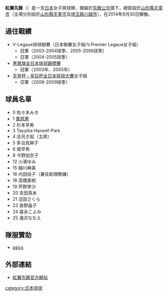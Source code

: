 '''紅翼先鋒'''（{{lang-ja|パイオニアレッドウィングス}}）是一支[[日本|日本]]女子排球隊，隸屬於[[先鋒公司|先鋒公司]]旗下，總部設於[[山形縣|山形縣]][[天童市|天童市]]（主場分別設於[[山形縣|山形縣]][[天童市|天童市]]及[[埼玉縣|埼玉縣]][[川越市|川越市]]），在2014年9月30日解散。

== 過往戰績 ==
*V-Legaue排球聯賽（日本聯賽女子組/V.Premier Legaue女子組）
**冠軍（2003-2004球季、2005-2006球季）
**亞軍（2004-2005球季）
*[[黑鷲旗全日本排球錦標賽|黑鷲旗全日本排球錦標賽]]
**冠軍（2003年、2005年）
*[[天皇杯・皇后杯全日本排球大賽|天皇杯・皇后杯全日本排球大賽]]女子組
**亞軍（2008-2009球季）

==球員名單==
*0 佐々木みき 
*1 [[栗原惠|栗原惠]]  
*2 杉本早希
*3 Tayyiba Haneef-Park  
*4 庄司夕起（主將） 
*5 多治見麻子  
*6 南早希  
*8 今野加奈子  
*12 小濱ゆみ  
*15 細川麻美　  
*16 内田役子（兼任助理教練）
*18 高橋美帆  
*19 芦野李沙  
*20 吉田真未  
*21 沼田さくら  
*23 香野晶子  
*24 冨永こよみ  
*25 滝沢ななえ

== 隊服贊助 ==
*[[asics|asics]]

== 外部連結 ==
*[https://web.archive.org/web/20060203193021/http://www.pioneer.co.jp/topec/sports/ 紅翼先鋒官方網站]

[[category:日本排球|category:日本排球]]
